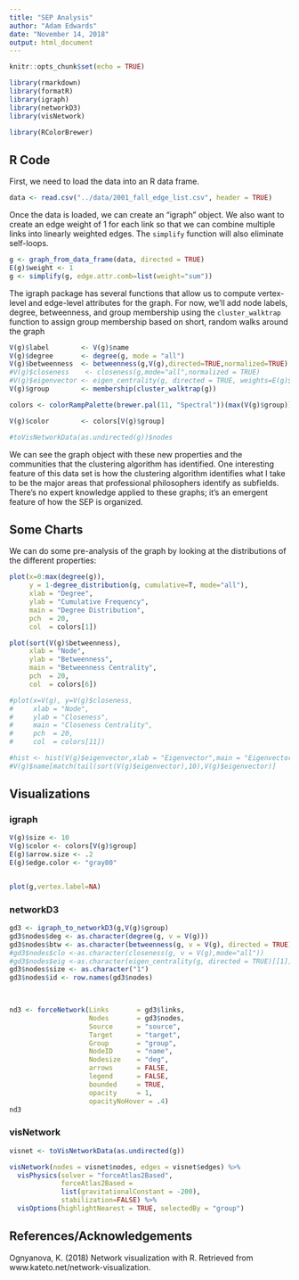 ```yaml
---
title: "SEP Analysis"
author: "Adam Edwards"
date: "November 14, 2018"
output: html_document
---
```


```r
knitr::opts_chunk$set(echo = TRUE)

library(rmarkdown)
library(formatR)
library(igraph)
library(networkD3)
library(visNetwork)

library(RColorBrewer)

```

## R Code

First, we need to load the data into an R data frame.

```r
data <- read.csv("../data/2001_fall_edge_list.csv", header = TRUE)
```

Once the data is loaded, we can create an "igraph" object. We also want to create an edge weight of 1 for each link so that we can combine multiple links into linearly weighted edges. The `simplify` function will also eliminate self-loops.

```r
g <- graph_from_data_frame(data, directed = TRUE)
E(g)$weight <- 1
g <- simplify(g, edge.attr.comb=list(weight="sum"))
```

The igraph package has several functions that allow us to compute vertex-level and edge-level attributes for the graph. For now, we'll add node labels, degree, betweenness, and group membership using the `cluster_walktrap` function to assign group membership based on short, random walks around the graph

```r
V(g)$label        <- V(g)$name
V(g)$degree       <- degree(g, mode = "all")
V(g)$betweenness  <- betweenness(g,V(g),directed=TRUE,normalized=TRUE)
#V(g)$closeness    <- closeness(g,mode="all",normalized = TRUE)
#V(g)$eigenvector <- eigen_centrality(g, directed = TRUE, weights=E(g)$weight)[[1]]
V(g)$group        <- membership(cluster_walktrap(g))

colors <- colorRampPalette(brewer.pal(11, "Spectral"))(max(V(g)$group))

V(g)$color        <- colors[V(g)$group]

#toVisNetworkData(as.undirected(g))$nodes
```

We can see the graph object with these new properties and the communities that the clustering algorithm has identified. One interesting feature of this data set is how the clustering algorithm identifies what I take to be the major areas that professional philosophers identify as subfields. There's no expert knowledge applied to these graphs; it's an emergent feature of how the SEP is organized.

## Some Charts

We can do some pre-analysis of the graph by looking at the distributions of the different properties:

```r
plot(x=0:max(degree(g)),
     y = 1-degree_distribution(g, cumulative=T, mode="all"),
     xlab = "Degree",
     ylab = "Cumulative Frequency",
     main = "Degree Distribution",
     pch  = 20,
     col  = colors[1])

plot(sort(V(g)$betweenness),
     xlab = "Node",
     ylab = "Betweenness",
     main = "Betweenness Centrality",
     pch  = 20,
     col  = colors[6])

#plot(x=V(g), y=V(g)$closeness,
#     xlab = "Node",
#     ylab = "Closeness",
#     main = "Closeness Centrality",
#     pch  = 20,
#     col  = colors[11])

#hist <- hist(V(g)$eigenvector,xlab = "Eigenvector",main = "Eigenvector Centrality")
#V(g)$name[match(tail(sort(V(g)$eigenvector),10),V(g)$eigenvector)]
```


## Visualizations

### igraph

```r

V(g)$size <- 10
V(g)$color <- colors[V(g)$group]
E(g)$arrow.size <- .2
E(g)$edge.color <- "gray80"


plot(g,vertex.label=NA)
```

### networkD3

```r

gd3 <- igraph_to_networkD3(g,V(g)$group)
gd3$nodes$deg <- as.character(degree(g, v = V(g)))
gd3$nodes$btw <- as.character(betweenness(g, v = V(g), directed = TRUE))
#gd3$nodes$clo <-as.character(closeness(g, v = V(g),mode="all"))
#gd3$nodes$eig <-as.character(eigen_centrality(g, directed = TRUE)[[1]])
gd3$nodes$size <- as.character("1")
gd3$nodes$id <- row.names(gd3$nodes)

                    

nd3 <- forceNetwork(Links       = gd3$links,
                    Nodes       = gd3$nodes,
                    Source      = "source",
                    Target      = "target",
                    Group       = "group",
                    NodeID      = "name", 
                    Nodesize    = "deg",
                    arrows      = FALSE,
                    legend      = FALSE,
                    bounded     = TRUE,
                    opacity     = 1,
                    opacityNoHover = .4)
nd3
```



### visNetwork

```r
visnet <- toVisNetworkData(as.undirected(g))

visNetwork(nodes = visnet$nodes, edges = visnet$edges) %>%
  visPhysics(solver = "forceAtlas2Based", 
             forceAtlas2Based = 
             list(gravitationalConstant = -200),
             stabilization=FALSE) %>%
  visOptions(highlightNearest = TRUE, selectedBy = "group")
```

## References/Acknowledgements

Ognyanova, K. (2018) Network visualization with R. Retrieved from www.kateto.net/network-visualization.
